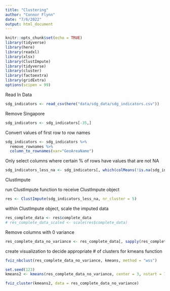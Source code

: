 ```yaml
---
title: "Clustering"
author: "Connor Flynn"
date: "7/6/2022"
output: html_document
---
```


```r
knitr::opts_chunk$set(echo = TRUE)
library(tidyverse)
library(here)
library(readxl)
library(xlsx)
library(ClustImpute)
library(tidyverse)
library(cluster)
library(factoextra)
library(gridExtra)
options(scipen = 99)
```


Read In Data
```r
sdg_indicators <- read_csv(here("data/sdg_data/sdg_indicators.csv"))
```

Remove Singapore 

```r
sdg_indicators <- sdg_indicators[-35,]
```



Convert values of first row to row names
```r
sdg_indicators <- sdg_indicators %>% 
  remove_rownames %>% 
  column_to_rownames(var="GeoAreaName")
```


Only select columns where certain % of rows have values that are not NA
```r
sdg_indicators_less_na <- sdg_indicators[, which(colMeans(!is.na(sdg_indicators)) > 0.25)]
```


ClustImpute

run ClustImpute function to receive ClustImpute object
```r
res <- ClustImpute(sdg_indicators_less_na, nr_cluster = 5)
```



within ClustImpute object, scale the imputed data
```r
res_complete_data <- res$complete_data
# res_complete_data_scaled <- scale(res$complete_data)
```


Remove columns with 0 variance

```r
res_complete_data_no_variance <- res_complete_data[, sapply(res_complete_data, var) != 0]
```



create visualization to decide appropriate # of clusters for kmeans function
```r
fviz_nbclust(res_complete_data_no_variance, kmeans, method = "wss")
```


```r
set.seed(123)
kmeans2 <- kmeans(res_complete_data_no_variance, center = 3, nstart = 100)
```

```r
fviz_cluster(kmeans2, data = res_complete_data_no_variance)
```

